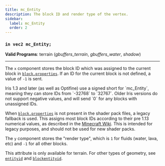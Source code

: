 ```yaml
---
title: mc_Entity
description: The block ID and render type of the vertex.
sidebar:
  label: mc_Entity
  order: 2
---
```


### `in vec2 mc_Entity;`

**Valid Programs**: terrain (*gbuffers_terrain*, *gbuffers_water*, *shadow*)

---

The `x` component stores the block ID which was assigned to the current block in [`block.properties`](/reference/miscellaneous/block_properties). If an ID for the current block is not defined, a value of `-1` is sent.

<Aside type="tip">Iris 1.3 and later (as well as Optifine) use a signed short for `mc_Entity`, meaning they can store IDs from `-32768` to `32767`. Older Iris versions do not support negative values, and will send `0` for any blocks with unassigned IDs.</Aside>

When [`block.properties`](/reference/miscellaneous/block_properties) is not present in the shader pack files, a legacy fallback is used. This assigns most block IDs according to their pre 1.13 numerical values, as described in the [Minecraft Wiki](https://minecraft.wiki/w/Java_Edition_data_values/Pre-flattening#Block_IDs). This is intended for legacy purposes, and should not be used for new shader packs.

The `y` component stores the "render type", which is `1` for fluids (water, lava, etc) and `-1` for all other blocks.

This attribute is only available for terrain. For other types of geometry, see [`entityid`](/reference/uniforms/general/entityid) and [`blockentityid`](/reference/uniforms/general/blockentityid).